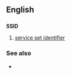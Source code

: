 ==English==
==={{Initialism}}===
'''SSID'''

# [[service set identifier]]

===See also===
* {{pedialite|Service set identifier}}